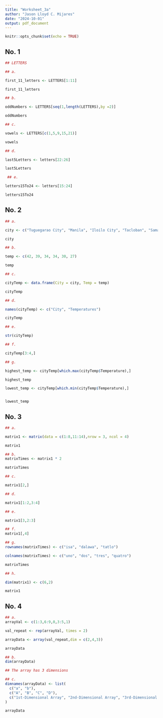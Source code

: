 ```yaml
---
title: "Worksheet_3a"
author: "Jason Lloyd C. Mijares"
date: "2024-10-01"
output: pdf_document
---
```


```r
knitr::opts_chunk$set(echo = TRUE)
```

## No. 1

```r

## LETTERS

## a.

first_11_letters <- LETTERS[1:11]

first_11_letters
```

```r

## b.

oddNumbers <- LETTERS[seq(1,length(LETTERS),by =2)]

oddNumbers
```

```r

## c. 

vowels <- LETTERS[c(1,5,9,15,21)]

vowels
```

```r

## d.

last5Letters <- letters[22:26]

last5Letters

```

```r

 ## e.

letters15To24 <- letters[15:24]

letters15To24
```

## No. 2

```r

## a. 

city <- c("Tuguegarao City", "Manila", "Iloilo City", "Tacloban", "Samal Island", "Davao City")

city
```

```r
## b.

temp <- c(42, 39, 34, 34, 30, 27)

temp
```

```r
## c.

cityTemp <- data.frame(City = city, Temp = temp)

cityTemp
```

```r
## d.

names(cityTemp) <- c("City", "Temperatures")

cityTemp
```
```r
## e. 

str(cityTemp)
```

```r
## f.

cityTemp[3:4,]
```

```r
## g.

highest_temp <- cityTemp[which.max(cityTemp$Temperature),]

highest_temp
```

```r

lowest_temp <- cityTemp[which.min(cityTemp$Temperature),]


lowest_temp
```
## No. 3

```r
## a.

matrix1 <- matrix(data = c(1:8,11:14),nrow = 3, ncol = 4)

matrix1
```

```r
## b.
matrixTimes <- matrix1 * 2

matrixTimes

```

```r
## c.

matrix1[2,]

```
```r
## d.

matrix1[1:2,3:4]
```
```r
## e.

matrix1[3,2:3]
```

```r
## f.
matrix1[,4]
```

```r
## g.
rownames(matrixTimes) <- c("isa", "dalawa", "tatlo")

colnames(matrixTimes) <- c("uno", "dos", "tres", "quatro")

matrixTimes
```

```r
## h.

dim(matrix1) <- c(6,2)

matrix1

```

## No. 4
```r

## a.
arrayVal <- c(1:3,6:9,0,3:5,1)

val_repeat <- rep(arrayVal, times = 2)

arrayData <- array(val_repeat,dim = c(2,4,3))

arrayData
```

```r

## b.
dim(arrayData)

## The array has 3 dimensions
```

```r
## c.
dimnames(arrayData) <- list(
  c("a", "b"),
  c("A", "B", "C", "D"),
  c("1st-Dimensional Array", "2nd-Dimensional Array", "3rd-Dimensional Array")
)

arrayData

```

